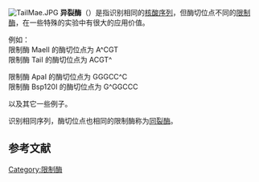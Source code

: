 {{unreferenced|time=2017-04-05T14:41:01+00:00}}
[[File:TaiIMae.JPG|thumb]]
'''异裂酶'''（{{lang-en|Neoschizomers}}）是指识别相同的[[核酸序列|核酸序列]]，但酶切位点不同的[[限制酶|限制酶]]，在一些特殊的实验中有很大的应用价值。 

例如：<br>
限制酶 MaeII 的酶切位点为 A^CGT	<br>
限制酶  TaiI 的酶切位点为 ACGT^

限制酶  ApaI   的酶切位点为 GGGCC^C<br>
限制酶 Bsp120I	的酶切位点为 G^GGCCC

以及其它一些例子。

识别相同序列，酶切位点也相同的限制酶称为[[同裂酶|同裂酶]]。

== 参考文献 ==
{{reflist}}
{{Restriction enzyme}}

[[Category:限制酶|Category:限制酶]]